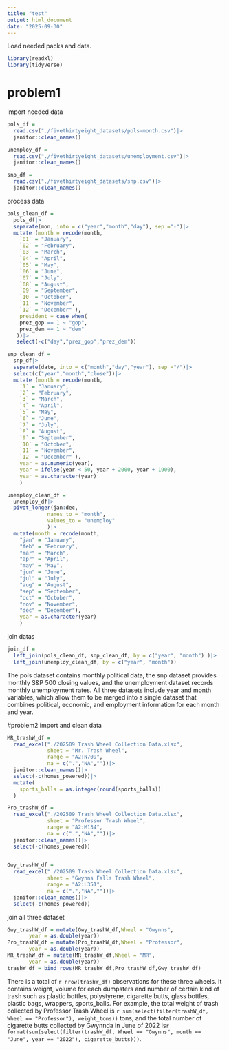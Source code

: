 ```yaml
---
title: "test"
output: html_document
date: "2025-09-30"
---
```


Load needed packs and data.
```r
library(readxl)
library(tidyverse)
```

# problem1
import needed data
```r
pols_df = 
  read.csv("./fivethirtyeight_datasets/pols-month.csv")|>
  janitor::clean_names()

unemploy_df =
  read.csv("./fivethirtyeight_datasets/unemployment.csv")|>
  janitor::clean_names()

snp_df = 
  read.csv("./fivethirtyeight_datasets/snp.csv")|>
  janitor::clean_names()
```

process data 
```r
pols_clean_df = 
  pols_df|>
  separate(mon, into = c("year","month","day"), sep ="-")|>
  mutate (month = recode(month,
    `01` = "January",
    `02` = "February",
    `03` = "March",
    `04` = "April",
    `05` = "May",
    `06` = "June",
    `07` = "July",
    `08` = "August",
    `09` = "September",
    `10` = "October",
    `11` = "November",
    `12` = "December" ),
    president = case_when(
    prez_gop == 1 ~ "gop",
    prez_dem == 1 ~ "dem"
   ))|>
   select(-c("day","prez_gop","prez_dem"))

snp_clean_df =
  snp_df|>
  separate(date, into = c("month","day","year"), sep ="/")|>
  select(c("year","month","close"))|>
  mutate (month = recode(month,
    `1` = "January",
    `2` = "February",
    `3` = "March",
    `4` = "April",
    `5` = "May",
    `6` = "June",
    `7` = "July",
    `8` = "August",
    `9` = "September",
    `10` = "October",
    `11` = "November",
    `12` = "December" ),
    year = as.numeric(year),
    year = ifelse(year < 50, year + 2000, year + 1900),
    year = as.character(year)
    )

unemploy_clean_df =
  unemploy_df|>
  pivot_longer(jan:dec, 
             names_to = "month", 
             values_to = "unemploy"
             )|>
  mutate(month = recode(month,
    "jan" = "January",
    "feb" = "February",
    "mar" = "March",
    "apr" = "April",
    "may" = "May",
    "jun" = "June",
    "jul" = "July",
    "aug" = "August",
    "sep" = "September",
    "oct" = "October",
    "nov" = "November",
    "dec" = "December"),
    year = as.character(year)
    )
```

join datas
```r
join_df = 
  left_join(pols_clean_df, snp_clean_df, by = c("year", "month") )|>
  left_join(unemploy_clean_df, by = c("year", "month"))
```

The pols dataset contains monthly political data, the snp dataset provides monthly S&P 500 closing values, and the unemployment dataset records monthly unemployment rates. All three datasets include year and month variables, which allow them to be merged into a single dataset that combines political, economic, and employment information for each month and year.

#problem2
import and clean data
```r
MR_trashW_df = 
  read_excel("./202509 Trash Wheel Collection Data.xlsx", 
             sheet = "Mr. Trash Wheel",
             range = "A2:N709",
             na = c(".","NA",""))|>
  janitor::clean_names()|>
  select(-c(homes_powered))|>
  mutate(
    sports_balls = as.integer(round(sports_balls))
  )

Pro_trashW_df = 
  read_excel("./202509 Trash Wheel Collection Data.xlsx", 
             sheet = "Professor Trash Wheel",
             range = "A2:M134",
             na = c(".","NA",""))|>
  janitor::clean_names()|>
  select(-c(homes_powered))
  

Gwy_trashW_df = 
  read_excel("./202509 Trash Wheel Collection Data.xlsx", 
             sheet = "Gwynns Falls Trash Wheel",
             range = "A2:L351",
             na = c(".","NA",""))|>
  janitor::clean_names()|>
  select(-c(homes_powered))
```

join all three dataset
```r
Gwy_trashW_df = mutate(Gwy_trashW_df,Wheel = "Gwynns",
       year = as.double(year))
Pro_trashW_df = mutate(Pro_trashW_df,Wheel = "Professor",
       year = as.double(year))
MR_trashW_df = mutate(MR_trashW_df,Wheel = "MR",
       year = as.double(year))
trashW_df = bind_rows(MR_trashW_df,Pro_trashW_df,Gwy_trashW_df)
```

There is a total of `r nrow(trashW_df)` observations for these three wheels. It contains weight, volume for each dumpsters and number of certain kind of trash such as plastic bottles, polystyrene, cigarette butts, glass bottles, plastic bags, wrappers, sports_balls. For example, the total weight of trash collected by Professor Trash Wheel is `r sum(select(filter(trashW_df, Wheel == "Professor"), weight_tons))` tons, and the total number of cigarette butts collected by Gwynnda in June of 2022 is`r  format(sum(select(filter(trashW_df, Wheel == "Gwynns", month == "June", year == "2022"), cigarette_butts)))`.
